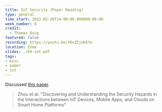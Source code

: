 ```yaml
---
title: IoT Security (Paper Reading)
type: general
time_start: 2022-02-20T14:00:00.000000-06:00
week_number: 4
credit:
  - Thomas Quig
featured: false
recording: https://youtu.be/Y6nZIjeb5Yo
location: Zoom
slides: ./04-iot.pdf
tags:
- misc
- paper
- iot
---
```


Discussed [this paper](https://www.usenix.org/system/files/sec19-zhou.pdf).

> Zhou et al. "Discovering and Understanding the Security Hazards in the Interactions between IoT Devices, Mobile Apps, and Clouds on Smart Home Platforms"